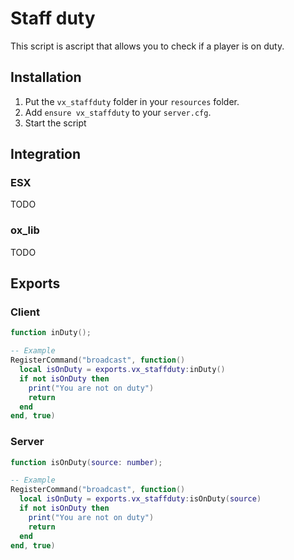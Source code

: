 # Staff duty
This script is ascript that allows you to check if a player is on duty.

## Installation
1. Put the `vx_staffduty` folder in your `resources` folder.
2. Add `ensure vx_staffduty` to your `server.cfg`.
3. Start the script

## Integration

### ESX
TODO

### ox_lib
TODO

## Exports

### Client

```lua
function inDuty();

-- Example
RegisterCommand("broadcast", function()
  local isOnDuty = exports.vx_staffduty:inDuty()
  if not isOnDuty then
    print("You are not on duty")
    return
  end
end, true)
```

### Server

```lua
function isOnDuty(source: number);

-- Example
RegisterCommand("broadcast", function()
  local isOnDuty = exports.vx_staffduty:isOnDuty(source)
  if not isOnDuty then
    print("You are not on duty")
    return
  end
end, true)
```
